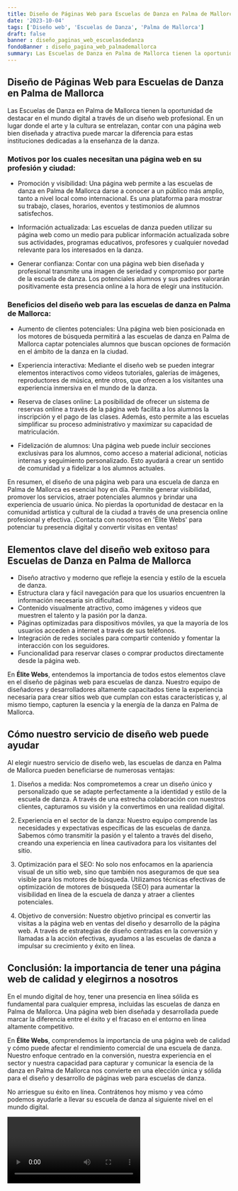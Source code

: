 ```yaml
---
title: Diseño de Páginas Web para Escuelas de Danza en Palma de Mallorca
date: '2023-10-04'
tags: ['Diseño web', 'Escuelas de Danza', 'Palma de Mallorca']
draft: false
banner : diseño_paginas_web_escuelasdedanza
fondoBanner : diseño_pagina_web_palmademallorca
summary: Las Escuelas de Danza en Palma de Mallorca tienen la oportunidad de destacar en el mundo digital a través de un diseño web profesional. En un lugar donde el arte y la cultura se entrelazan, contar con una página web bien diseñada y atractiva puede marcar la diferencia para estas instituciones dedicadas a la enseñanza de la danza.
---
```


## Diseño de Páginas Web para Escuelas de Danza en Palma de Mallorca

Las Escuelas de Danza en Palma de Mallorca tienen la oportunidad de destacar en el mundo digital a través de un diseño web profesional. En un lugar donde el arte y la cultura se entrelazan, contar con una página web bien diseñada y atractiva puede marcar la diferencia para estas instituciones dedicadas a la enseñanza de la danza.

### Motivos por los cuales necesitan una página web en su profesión y ciudad:

- Promoción y visibilidad: Una página web permite a las escuelas de danza en Palma de Mallorca darse a conocer a un público más amplio, tanto a nivel local como internacional. Es una plataforma para mostrar su trabajo, clases, horarios, eventos y testimonios de alumnos satisfechos.

- Información actualizada: Las escuelas de danza pueden utilizar su página web como un medio para publicar información actualizada sobre sus actividades, programas educativos, profesores y cualquier novedad relevante para los interesados en la danza.

- Generar confianza: Contar con una página web bien diseñada y profesional transmite una imagen de seriedad y compromiso por parte de la escuela de danza. Los potenciales alumnos y sus padres valorarán positivamente esta presencia online a la hora de elegir una institución.

### Beneficios del diseño web para las escuelas de danza en Palma de Mallorca:

- Aumento de clientes potenciales: Una página web bien posicionada en los motores de búsqueda permitirá a las escuelas de danza en Palma de Mallorca captar potenciales alumnos que buscan opciones de formación en el ámbito de la danza en la ciudad.

- Experiencia interactiva: Mediante el diseño web se pueden integrar elementos interactivos como videos tutoriales, galerías de imágenes, reproductores de música, entre otros, que ofrecen a los visitantes una experiencia inmersiva en el mundo de la danza.

- Reserva de clases online: La posibilidad de ofrecer un sistema de reservas online a través de la página web facilita a los alumnos la inscripción y el pago de las clases. Además, esto permite a las escuelas simplificar su proceso administrativo y maximizar su capacidad de matriculación.

- Fidelización de alumnos: Una página web puede incluir secciones exclusivas para los alumnos, como acceso a material adicional, noticias internas y seguimiento personalizado. Esto ayudará a crear un sentido de comunidad y a fidelizar a los alumnos actuales.

En resumen, el diseño de una página web para una escuela de danza en Palma de Mallorca es esencial hoy en día. Permite generar visibilidad, promover los servicios, atraer potenciales alumnos y brindar una experiencia de usuario única. No pierdas la oportunidad de destacar en la comunidad artística y cultural de la ciudad a través de una presencia online profesional y efectiva. ¡Contacta con nosotros en 'Élite Webs' para potenciar tu presencia digital y convertir visitas en ventas!

<GifSeo />

<Cta />

## Elementos clave del diseño web exitoso para Escuelas de Danza en Palma de Mallorca

- Diseño atractivo y moderno que refleje la esencia y estilo de la escuela de danza.
- Estructura clara y fácil navegación para que los usuarios encuentren la información necesaria sin dificultad.
- Contenido visualmente atractivo, como imágenes y videos que muestren el talento y la pasión por la danza.
- Páginas optimizadas para dispositivos móviles, ya que la mayoría de los usuarios acceden a internet a través de sus teléfonos.
- Integración de redes sociales para compartir contenido y fomentar la interacción con los seguidores.
- Funcionalidad para reservar clases o comprar productos directamente desde la página web.

En **Élite Webs**, entendemos la importancia de todos estos elementos clave en el diseño de páginas web para escuelas de danza. Nuestro equipo de diseñadores y desarrolladores altamente capacitados tiene la experiencia necesaria para crear sitios web que cumplan con estas características y, al mismo tiempo, capturen la esencia y la energía de la danza en Palma de Mallorca.

## Cómo nuestro servicio de diseño web puede ayudar

Al elegir nuestro servicio de diseño web, las escuelas de danza en Palma de Mallorca pueden beneficiarse de numerosas ventajas:

1. Diseños a medida: Nos comprometemos a crear un diseño único y personalizado que se adapte perfectamente a la identidad y estilo de la escuela de danza. A través de una estrecha colaboración con nuestros clientes, capturamos su visión y la convertimos en una realidad digital.

2. Experiencia en el sector de la danza: Nuestro equipo comprende las necesidades y expectativas específicas de las escuelas de danza. Sabemos cómo transmitir la pasión y el talento a través del diseño, creando una experiencia en línea cautivadora para los visitantes del sitio.

3. Optimización para el SEO: No solo nos enfocamos en la apariencia visual de un sitio web, sino que también nos aseguramos de que sea visible para los motores de búsqueda. Utilizamos técnicas efectivas de optimización de motores de búsqueda (SEO) para aumentar la visibilidad en línea de la escuela de danza y atraer a clientes potenciales.

4. Objetivo de conversión: Nuestro objetivo principal es convertir las visitas a la página web en ventas del diseño y desarrollo de la página web. A través de estrategias de diseño centradas en la conversión y llamadas a la acción efectivas, ayudamos a las escuelas de danza a impulsar su crecimiento y éxito en línea.

## Conclusión: la importancia de tener una página web de calidad y elegirnos a nosotros

En el mundo digital de hoy, tener una presencia en línea sólida es fundamental para cualquier empresa, incluidas las escuelas de danza en Palma de Mallorca. Una página web bien diseñada y desarrollada puede marcar la diferencia entre el éxito y el fracaso en el entorno en línea altamente competitivo.

En **Élite Webs**, comprendemos la importancia de una página web de calidad y cómo puede afectar el rendimiento comercial de una escuela de danza. Nuestro enfoque centrado en la conversión, nuestra experiencia en el sector y nuestra capacidad para capturar y comunicar la esencia de la danza en Palma de Mallorca nos convierte en una elección única y sólida para el diseño y desarrollo de páginas web para escuelas de danza.

No arriesgue su éxito en línea. Contrátenos hoy mismo y vea cómo podemos ayudarle a llevar su escuela de danza al siguiente nivel en el mundo digital.

<Video />

<CtaBot job='Escuelas de Danza' city='Palma de Mallorca'/>

<Gmaps query='Palma de Mallorca+españa+maps' />